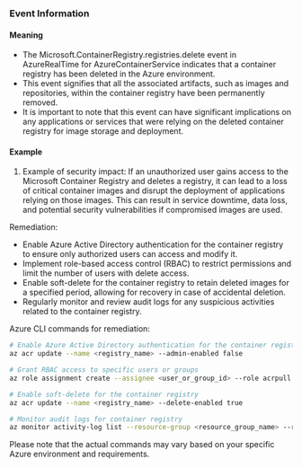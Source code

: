 
### Event Information

#### Meaning

- The Microsoft.ContainerRegistry.registries.delete event in AzureRealTime for AzureContainerService indicates that a container registry has been deleted in the Azure environment.
- This event signifies that all the associated artifacts, such as images and repositories, within the container registry have been permanently removed.
- It is important to note that this event can have significant implications on any applications or services that were relying on the deleted container registry for image storage and deployment.

#### Example

1. Example of security impact: If an unauthorized user gains access to the Microsoft Container Registry and deletes a registry, it can lead to a loss of critical container images and disrupt the deployment of applications relying on those images. This can result in service downtime, data loss, and potential security vulnerabilities if compromised images are used.

Remediation:
- Enable Azure Active Directory authentication for the container registry to ensure only authorized users can access and modify it.
- Implement role-based access control (RBAC) to restrict permissions and limit the number of users with delete access.
- Enable soft-delete for the container registry to retain deleted images for a specified period, allowing for recovery in case of accidental deletion.
- Regularly monitor and review audit logs for any suspicious activities related to the container registry.

Azure CLI commands for remediation:
```bash
# Enable Azure Active Directory authentication for the container registry
az acr update --name <registry_name> --admin-enabled false

# Grant RBAC access to specific users or groups
az role assignment create --assignee <user_or_group_id> --role acrpull --scope /subscriptions/<subscription_id>/resourceGroups/<resource_group_name>/providers/Microsoft.ContainerRegistry/registries/<registry_name>

# Enable soft-delete for the container registry
az acr update --name <registry_name> --delete-enabled true

# Monitor audit logs for container registry
az monitor activity-log list --resource-group <resource_group_name> --resource-type Microsoft.ContainerRegistry/registries --query "[?category=='Administrative' && operationName.value=='Microsoft.ContainerRegistry/registries/delete']"
```

Please note that the actual commands may vary based on your specific Azure environment and requirements.

